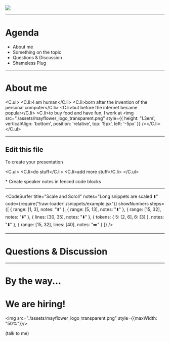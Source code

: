 

<Head>
  <title>Presentation Title Something Something</title>
</Head>



<Image src="./assets/mayflower_segel_transparent.png" size="contain" />

---

# Agenda

* About me
* Something on the topic
* Questions & Discussion
* Shameless Plug

---

# About me

<C.ul>
  <C.li>I am human</C.li>
  <C.li>born after the invention of the personal computer</C.li>
  <C.li>but before the internet became popular</C.li>
  <C.li>to buy food and have fun, I work at <img src="./assets/mayflower_logo_transparent.png" style={{ height: '1.3em', verticalAlign: 'bottom', position: 'relative', top: '5px', left: '-5px' }} /></C.li>
</C.ul>

---

## Edit this file

To create your presentation

<C.ul>
  <Appear>
    <C.li>do stuff</C.li>
    <C.li>add more stuff</C.li>
  </Appear>
</C.ul>


<Notes>
* Create speaker notes in fenced code blocks
</Notes>


---

<CodeSurfer
  title="Scale and Scroll"
  notes="Long snippets are scaled ⬇️"
  code={require("!raw-loader!./snippets/example.jsx")}
  showNumbers
  steps={[
    { range: [1, 3], notes: "⬇️" },
    { range: [5, 13], notes: "⬇️" },
    { range: [15, 32], notes: "⬇️" },
    { lines: [30, 35], notes: "⬇️" },
    { tokens: { 5: [2, 6], 6: [3] }, notes: "⬇️" },
    { range: [15, 32], lines: [40], notes: "➡️" }
  ]}
/>

---

# Questions & Discussion

---

# By the way...

# We are hiring!

<img src="./assets/mayflower_logo_transparent.png" style={{maxWidth: "50%"}}/>

(talk to me)
